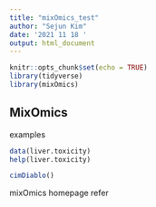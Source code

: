 ---
title: "mixOmics_test"
author: "Sejun Kim"
date: '2021 11 18 '
output: html_document
---

```{r setup, include=FALSE}
knitr::opts_chunk$set(echo = TRUE)
library(tidyverse)
library(mixOmics)
```

## MixOmics

examples

```{r}

data(liver.toxicity)
help(liver.toxicity)


```


```{r}


cimDiablo()

```




mixOmics homepage refer






